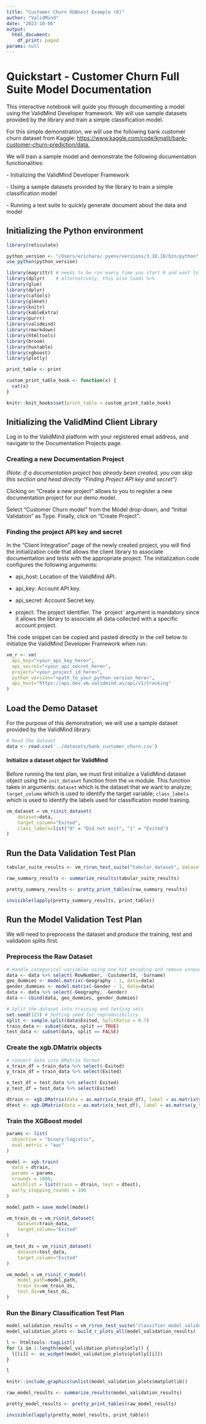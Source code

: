 ```yaml
---
title: "Customer Churn XGBoost Example (R)"
author: "ValidMind"
date: "2023-10-06"
output:
  html_document:
    df_print: paged
params: null
---
```


<style>
  table caption {
    color: black;
  }
</style>

# **Quickstart - Customer Churn Full Suite Model Documentation**

This interactive notebook will guide you through documenting a model using the ValidMind Developer framework. We will use sample datasets provided by the library and train a simple classification model.

For this simple demonstration, we will use the following bank customer churn dataset from Kaggle: <https://www.kaggle.com/code/kmalit/bank-customer-churn-prediction/data.>

We will train a sample model and demonstrate the following documentation functionalities:

\- Initializing the ValidMind Developer Framework

\- Using a sample datasets provided by the library to train a simple classification model

\- Running a test suite to quickly generate document about the data and model

## **Initializing the Python environment**

```r
library(reticulate)

python_version <- "/Users/erichare/.pyenv/versions/3.10.10/bin/python"
use_python(python_version)

library(magrittr) # needs to be run every time you start R and want to use %>%
library(dplyr)    # alternatively, this also loads %>%
library(glue)
library(dplyr)
library(caTools)
library(glmnet)
library(knitr)
library(kableExtra)
library(purrr)
library(validmind)
library(rmarkdown)
library(htmltools)
library(broom)
library(huxtable)
library(xgboost)
library(plotly)

print_table <- print

custom_print_table_hook <- function(x) {
  cat(x)
}

knitr::knit_hooks$set(print_table = custom_print_table_hook)
```

## **Initializing the ValidMind Client Library**

Log in to the ValidMind platform with your registered email address, and navigate to the Documentation Projects page.

### **Creating a new Documentation Project**

*(Note: if a documentation project has already been created, you can skip this section and head directly "Finding Project API key and secret")*

Clicking on "Create a new project" allows to you to register a new documentation project for our demo model.

Select "Customer Churn model" from the Model drop-down, and "Initial Validation" as Type. Finally, click on "Create Project".

### **Finding the project API key and secret**

In the "Client Integration" page of the newly created project, you will find the initialization code that allows the client library to associate documentation and tests with the appropriate project. The initialization code configures the following arguments:

-   api_host: Location of the ValidMind API.

-   api_key: Account API key.

-   api_secret: Account Secret key.

-   project: The project identifier. The \`project\` argument is mandatory since it allows the library to associate all data collected with a specific account project.

The code snippet can be copied and pasted directly in the cell below to initialize the ValidMind Developer Framework when run:

```r
vm_r <- vm(
  api_key="<your_api_key_here>",
  api_secret="<your_api_secret_here>",
  project="<your_project_id_here>",
  python_version="<path_to_your_python_version_here>",
  api_host="https://api.dev.vm.validmind.ai/api/v1/tracking"
)
```

## **Load the Demo Dataset**

For the purpose of this demonstration, we will use a sample dataset provided by the ValidMind library.

```r
# Read the dataset
data <- read.csv('../datasets/bank_customer_churn.csv')
```

#### **Initialize a dataset object for ValidMind**

Before running the test plan, we must first initialize a ValidMind dataset object using the `init_dataset` function from the `vm` module. This function takes in arguments: `dataset` which is the dataset that we want to analyze; `target_column` which is used to identify the target variable; `class_labels` which is used to identify the labels used for classification model training.

```r
vm_dataset = vm_r$init_dataset(
    dataset=data,
    target_column="Exited",
    class_labels=list("0" = "Did not exit", "1" = "Exited")
)
```

## **Run the Data Validation Test Plan**

```r
tabular_suite_results <- vm_r$run_test_suite("tabular_dataset", dataset=vm_dataset)
```

```r
raw_summary_results <- summarize_results(tabular_suite_results)
```

```r
pretty_summary_results <- pretty_print_tables(raw_summary_results)

invisible(lapply(pretty_summary_results, print_table))
```

## **Run the Model Validation Test Plan**

We will need to preprocess the dataset and produce the training, test and validation splits first.

### Preprocess the Raw Dataset

```r
# Handle categorical variables using one-hot encoding and remove unnecessary columns
data <- data %>% select(-RowNumber, -CustomerId, -Surname)
geo_dummies <- model.matrix(~Geography - 1, data=data)
gender_dummies <- model.matrix(~Gender - 1, data=data)
data <- data %>% select(-Geography, -Gender)
data <- cbind(data, geo_dummies, gender_dummies)
```

```r
# Split the dataset into training and testing sets
set.seed(123) # Setting seed for reproducibility
split <- sample.split(data$Exited, SplitRatio = 0.7)
train_data <- subset(data, split == TRUE)
test_data <- subset(data, split == FALSE)
```

### Create the xgb.DMatrix objects

```r
# convert data into DMatrix format
x_train_df = train_data %>% select(-Exited)
y_train_df = train_data %>% select(Exited)

x_test_df = test_data %>% select(-Exited)
y_test_df = test_data %>% select(Exited)

dtrain <- xgb.DMatrix(data = as.matrix(x_train_df), label = as.matrix(y_train_df))
dtest <- xgb.DMatrix(data = as.matrix(x_test_df), label = as.matrix(y_test_df))
```

### Train the XGBoost model

```r
params <- list(
  objective = "binary:logistic",
  eval_metric = "auc"
)

model <- xgb.train(
  data = dtrain,
  params = params,
  nrounds = 1000,
  watchlist = list(train = dtrain, test = dtest),
  early_stopping_rounds = 100
)
```

```r
model_path = save_model(model)
```

```r
vm_train_ds = vm_r$init_dataset(
    dataset=train_data,
    target_column="Exited"
)

vm_test_ds = vm_r$init_dataset(
    dataset=test_data,
    target_column="Exited"
)

vm_model = vm_r$init_r_model(
    model_path=model_path,
    train_ds=vm_train_ds,
    test_ds=vm_test_ds,
)
```

### **Run the Binary Classification Test Plan**

```r
model_validation_results = vm_r$run_test_suite("classifier_model_validation", model=vm_model)
model_validation_plots <- build_r_plots_all(model_validation_results)
```

```r
l <- htmltools::tagList()
for (i in 1:length(model_validation_plots$plotly)) {
  l[[i]] <- as_widget(model_validation_plots$plotly[[i]])
}

l
```

```r
knitr::include_graphics(unlist(model_validation_plots$matplotlib))
```

```r
raw_model_results <- summarize_results(model_validation_results)
```

```r
pretty_model_results <- pretty_print_tables(raw_model_results)

invisible(lapply(pretty_model_results, print_table))
```
